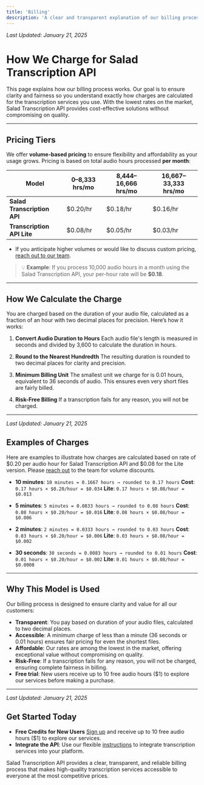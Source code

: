 ```yaml
---
title: 'Billing'
description: 'A clear and transparent explanation of our billing process for transcription services.'
---
```


_Last Updated: January 21, 2025_

# How We Charge for Salad Transcription API

This page explains how our billing process works. Our goal is to ensure clarity and fairness so you understand exactly
how charges are calculated for the transcription services you use. With the lowest rates on the market, Salad
Transcription API provides cost-effective solutions without compromising on quality.

---

## Pricing Tiers

We offer **volume-based pricing** to ensure flexibility and affordability as your usage grows. Pricing is based on total
audio hours processed **per month**:

| **Model**                   | **0–8,333 hrs/mo** | **8,444–16,666 hrs/mo** | **16,667–33,333 hrs/mo** |
| --------------------------- | ------------------ | ----------------------- | ------------------------ |
| **Salad Transcription API** | $0.20/hr           | $0.18/hr                | $0.16/hr                 |
| **Transcription API Lite**  | $0.08/hr           | $0.05/hr                | $0.03/hr                 |

- If you anticipate higher volumes or would like to discuss custom pricing,
  [reach out to our team](mailto:cloud@salad.com).

> 💡 **Example**: If you process 10,000 audio hours in a month using the Salad Transcription API, your per-hour rate
> will be **$0.18**.

---

## How We Calculate the Charge

You are charged based on the duration of your audio file, calculated as a fraction of an hour with two decimal places
for precision. Here’s how it works:

1. **Convert Audio Duration to Hours** Each audio file's length is measured in seconds and divided by 3,600 to calculate
   the duration in hours.

2. **Round to the Nearest Hundredth** The resulting duration is rounded to two decimal places for clarity and precision.

3. **Minimum Billing Unit** The smallest unit we charge for is 0.01 hours, equivalent to 36 seconds of audio. This
   ensures even very short files are fairly billed.

4. **Risk-Free Billing** If a transcription fails for any reason, you will not be charged.

---

_Last Updated: January 21, 2025_

## Examples of Charges

Here are examples to illustrate how charges are calculated based on rate of $0.20 per audio hour for Salad Transcription
API and $0.08 for the Lite version. Please [reach out](mailto:cloud@salad.com) to the team for volume discounts.

- **10 minutes**: `10 minutes = 0.1667 hours → rounded to 0.17 hours` **Cost**: `0.17 hours × $0.20/hour = $0.034`
  **Lite**: `0.17 hours × $0.08/hour = $0.013`

- **5 minutes**: `5 minutes = 0.0833 hours → rounded to 0.08 hours` **Cost**: `0.08 hours × $0.20/hour = $0.016`
  **Lite**: `0.08 hours × $0.08/hour = $0.006`

- **2 minutes**: `2 minutes = 0.0333 hours → rounded to 0.03 hours` **Cost**: `0.03 hours × $0.20/hour = $0.006`
  **Lite**: `0.03 hours × $0.08/hour = $0.002`

- **30 seconds**: `30 seconds = 0.0083 hours → rounded to 0.01 hours` **Cost**: `0.01 hours × $0.20/hour = $0.002`
  **Lite**: `0.01 hours × $0.08/hour = $0.0008`

---

## Why This Model is Used

Our billing process is designed to ensure clarity and value for all our customers:

- **Transparent**: You pay based on duration of your audio files, calculated to two decimal places.
- **Accessible**: A minimum charge of less than a minute (36 seconds or 0.01 hours) ensures fair pricing for even the
  shortest files.
- **Affordable**: Our rates are among the lowest in the market, offering exceptional value without compromising on
  quality.
- **Risk-Free**: If a transcription fails for any reason, you will not be charged, ensuring complete fairness in
  billing.
- **Free trial**: New users receive up to 10 free audio hours ($1) to explore our services before making a purchase.

---

_Last Updated: January 21, 2025_

## Get Started Today

- **Free Credits for New Users** [Sign up](https://portal.salad.com/) and receive up to 10 free audio hours ($1) to
  explore our services.
- **Integrate the API**: Use our flexible
  [instructions](/transcription/tutorials/transcription-quick-start) to integrate transcription
  services into your platform.

Salad Transcription API provides a clear, transparent, and reliable billing process that makes high-quality
transcription services accessible to everyone at the most competitive prices.
